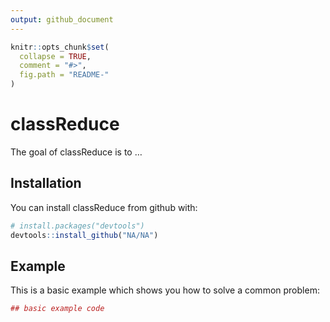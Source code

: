 ```yaml
---
output: github_document
---
```


<!-- README.md is generated from README.Rmd. Please edit that file -->

```r
knitr::opts_chunk$set(
  collapse = TRUE,
  comment = "#>",
  fig.path = "README-"
)
```

# classReduce

The goal of classReduce is to ...

## Installation

You can install classReduce from github with:

```r
# install.packages("devtools")
devtools::install_github("NA/NA")
```

## Example

This is a basic example which shows you how to solve a common problem:

```r
## basic example code
```
